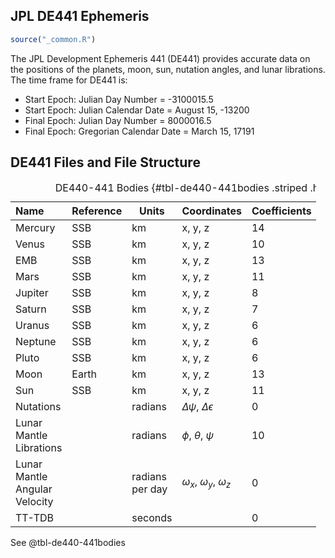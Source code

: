 ## JPL DE441 Ephemeris

```r
source("_common.R")
```

The JPL Development Ephemeris 441 (DE441) provides accurate data on the positions of the planets, moon, sun, nutation angles, and lunar librations. The time frame for DE441 is:

- Start Epoch: Julian Day Number = -3100015.5
- Start Epoch: Julian Calendar Date = August 15, -13200
- Final Epoch: Julian Day Number = 8000016.5
- Final Epoch: Gregorian Calendar Date = March 15, 17191

## DE441 Files and File Structure

+-------------------------------+-----------+-----------------+------------------------------------+--------------+--------------+
| Name                          | Reference | Units           | Coordinates                        | Coefficients | Subintervals |
+:==============================+===========+=================+====================================+==============+==============+
| Mercury                       | SSB       | km              | x, y, z                            | 14           | 4            |
+-------------------------------+-----------+-----------------+------------------------------------+--------------+--------------+
| Venus                         | SSB       | km              | x, y, z                            | 10           | 2            |
+-------------------------------+-----------+-----------------+------------------------------------+--------------+--------------+
| EMB                           | SSB       | km              | x, y, z                            | 13           | 2            |
+-------------------------------+-----------+-----------------+------------------------------------+--------------+--------------+
| Mars                          | SSB       | km              | x, y, z                            | 11           | 1            |
+-------------------------------+-----------+-----------------+------------------------------------+--------------+--------------+
| Jupiter                       | SSB       | km              | x, y, z                            | 8            | 1            |
+-------------------------------+-----------+-----------------+------------------------------------+--------------+--------------+
| Saturn                        | SSB       | km              | x, y, z                            | 7            | 1            |
+-------------------------------+-----------+-----------------+------------------------------------+--------------+--------------+
| Uranus                        | SSB       | km              | x, y, z                            | 6            | 1            |
+-------------------------------+-----------+-----------------+------------------------------------+--------------+--------------+
| Neptune                       | SSB       | km              | x, y, z                            | 6            | 1            |
+-------------------------------+-----------+-----------------+------------------------------------+--------------+--------------+
| Pluto                         | SSB       | km              | x, y, z                            | 6            | 1            |
+-------------------------------+-----------+-----------------+------------------------------------+--------------+--------------+
| Moon                          | Earth     | km              | x, y, z                            | 13           | 8            |
+-------------------------------+-----------+-----------------+------------------------------------+--------------+--------------+
| Sun                           | SSB       | km              | x, y, z                            | 11           | 2            |
+-------------------------------+-----------+-----------------+------------------------------------+--------------+--------------+
| Nutations                     |           | radians         | $\Delta$$\psi$, $\Delta$$\epsilon$ | 0            | 0            |
+-------------------------------+-----------+-----------------+------------------------------------+--------------+--------------+
| Lunar Mantle Librations       |           | radians         | $\phi$, $\theta$, $\psi$           | 10           | 4            |
+-------------------------------+-----------+-----------------+------------------------------------+--------------+--------------+
| Lunar Mantle Angular Velocity |           | radians per day | $\omega_x$, $\omega_y$, $\omega_z$ | 0            | 0            |
+-------------------------------+-----------+-----------------+------------------------------------+--------------+--------------+
| TT-TDB                        |           | seconds         |                                    | 0            | 0            |
+-------------------------------+-----------+-----------------+------------------------------------+--------------+--------------+

: DE440-441 Bodies {#tbl-de440-441bodies .striped .hover}

See @tbl-de440-441bodies

